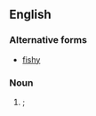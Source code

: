 ==English==

===Alternative forms===
* [[fishy]]

===Noun===
{{en-noun}}

# {{context|childish|lang=en}} {{diminutive of|fish|lang=en}}; {{alternative spelling of|fishy|nocap=1|lang=en}}